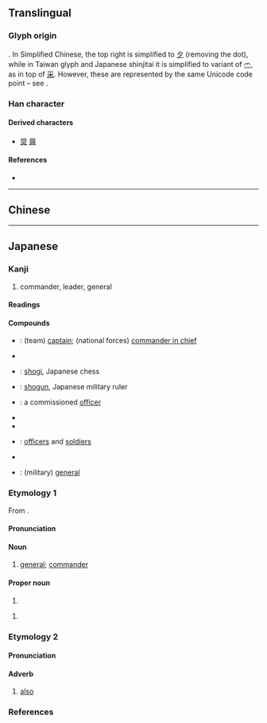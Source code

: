 {{also|將}}
{{character info/new}}
{{character info/new|codepoint=0x2f873}}
==Translingual==
{{stroke order|strokes=9}}
{{ja-forms|将|将|[[將]]}}

===Glyph origin===
{{Han simp|將|f=爿|t=丬}}. In Simplified Chinese, the top right is simplified to [[夕]] (removing the dot), while in Taiwan glyph and Japanese shinjitai it is simplified to variant of [[爫]], as in top of [[采]]. However, these are represented by the same Unicode code point – see {{w|Han unification}}.

===Han character===
{{Han char|rn=41|rad=寸|as=06|asj=07|sn=9|snj=10|four=|canj=LMNII|ids=⿰丬𪧷(G), ⿰丬寽(JTV)}}

====Derived characters====
* [[奨]] [[醤]]

====References====
* {{Han ref|kx=0294.111|dkj=07437|hdz=42375.010|uh=5C06|ud=23558}}

----

==Chinese==
{{zh-see|將}}

----

==Japanese==
{{ja-kanji forms|将|將}}

===Kanji===
{{ja-kanji|grade=6|rs=寸07|kyu=將}}

# commander, leader, general

====Readings====
{{ja-readings
|goon=そう<さう
|kanon=しょう<しやう
|kun=ひき-いる, もっ-て, まさ-に
}}

====Compounds====
{{der-top|Compounds}}
* {{ja-r|主将|しゅしょう}}: (team) [[captain]]; (national forces) [[commander in chief]]
* {{ja-r|将家|しょうか}}
* {{ja-r|将棋|しょうぎ}}: [[shogi]], Japanese chess
* {{ja-r|将軍|しょうぐん}}: [[shogun]], Japanese military ruler
* {{ja-r|将校|しょうこう}}: a commissioned [[officer]]
* {{ja-r|将帥|しょうすい}}
* {{ja-r|将星|しょうせい}}
* {{ja-r|将卒|しょうそつ}}: [[officers]] and [[soldiers]]
* {{ja-r|将門|しょうもん}}
* {{ja-r|大将|たいしょう}}: (military) [[general]]
{{der-bottom}}

===Etymology 1===
{{ja-kanjitab|しょう|yomi=o}}
From {{etyl|ltc|ja|sort=しょう}} {{m|zh|將|tr=tsjang<sup>H</sup>||leader}}.

====Pronunciation====
{{ja-pron|yomi=kanon|しょう|acc=1|acc_ref=DJR,NHK}}

====Noun====
{{ja-noun|しょう|hhira=しやう}}

# [[general]]; [[commander]]

====Proper noun====
{{ja-pos|proper|しょう}}

# {{given name|male|lang=ja|sort=しょう}}

{{ja-pos|proper|まさる}}

# {{given name|male|lang=ja|sort=まさる}}

===Etymology 2===
{{ja-kanjitab|はた|yomi=k}}

====Pronunciation====
{{ja-pron|yomi=k|はた|acc=1|acc_ref=DJR,NHK}}

====Adverb====
{{ja-pos|adverb|はた}}

# [[also]]

===References===
<references/>